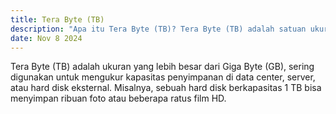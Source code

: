 ---
title: Tera Byte (TB)  
description: "Apa itu Tera Byte (TB)? Tera Byte (TB) adalah satuan ukuran penyimpanan data yang setara dengan 1 triliun byte."  
date: Nov 8 2024  
---  
Tera Byte (TB) adalah ukuran yang lebih besar dari Giga Byte (GB), sering digunakan untuk mengukur kapasitas penyimpanan di data center, server, atau hard disk eksternal. Misalnya, sebuah hard disk berkapasitas 1 TB bisa menyimpan ribuan foto atau beberapa ratus film HD.
